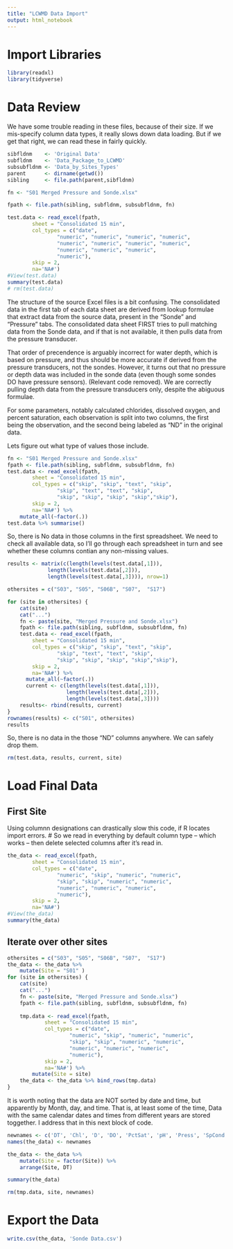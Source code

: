 ```yaml
---
title: "LCWMD Data Import"
output: html_notebook
---
```

# Import Libraries

```r
library(readxl)
library(tidyverse)
```

# Data Review
We have some trouble reading in these files, because of their size. If we mis-specify column data types, it really slows down data loading. But if we get that  right, we can read these in fairly quickly.
```r
sibfldnm    <- 'Original Data'
subfldnm    <- 'Data_Package_to_LCWMD'
subsubfldnm <- 'Data_by_Sites_Types'
parent      <- dirname(getwd())
sibling     <- file.path(parent,sibfldnm)

fn <- "S01 Merged Pressure and Sonde.xlsx"

fpath <- file.path(sibling, subfldnm, subsubfldnm, fn)

test.data <- read_excel(fpath, 
        sheet = "Consolidated 15 min",
        col_types = c("date", 
                "numeric", "numeric", "numeric", "numeric", 
                "numeric", "numeric", "numeric", "numeric", 
                "numeric", "numeric", "numeric", 
                "numeric"),
        skip = 2,
        na='NA#')
#View(test.data)
summary(test.data)
# rm(test.data)
```

The structure of the source Excel files is a bit confusing.  The consolidated data in the first tab of each data sheet are derived from lookup formulae that extract data from the source data, present in the "Sonde" and "Pressure" tabs.  The consolidated data sheet FIRST tries to pull matching data from the Sonde data, and if that is not available, it then pulls data from the pressure transducer. 

That order of precendence is arguably incorrect for water depth, which is based on pressure, and thus should be more accurate if derived from the pressure transducers, not the sondes. However, it turns out that no pressure or depth data was included in the sonde data (even though some sondes DO have pressure sensors). (Relevant code removed).  We are correctly pulling depth data from the pressure transducers only, despite the abiguous formulae.

For some parameters, notably calculated chlorides, dissolved oxygen, and percent saturation, each observation is split into two columns, the first being the observation, and the second being labeled as "ND" in the original data.

Lets figure out what type of values those include.
```r
fn <- "S01 Merged Pressure and Sonde.xlsx"
fpath <- file.path(sibling, subfldnm, subsubfldnm, fn)
test.data <- read_excel(fpath, 
        sheet = "Consolidated 15 min",
        col_types = c("skip", "skip", "text", "skip", 
                "skip", "text", "text", "skip", 
                "skip", "skip", "skip", "skip","skip"),
        skip = 2,
        na='NA#') %>%
    mutate_all(~factor(.))
test.data %>% summarise()
```
So, there is No data in those columns in the first spreadsheet.  We need to check all available data, so I'll go through each spreadsheet in turn and see whether these columns contian any non-missing values.
```r
results <- matrix(c(length(levels(test.data[,1])),
             length(levels(test.data[,2])),
             length(levels(test.data[,3]))), nrow=1)

othersites = c("S03", "S05", "S06B", "S07",  "S17")

for (site in othersites) {
    cat(site)
    cat("...")
    fn <- paste(site, "Merged Pressure and Sonde.xlsx")
    fpath <- file.path(sibling, subfldnm, subsubfldnm, fn)
    test.data <- read_excel(fpath, 
        sheet = "Consolidated 15 min",
        col_types = c("skip", "skip", "text", "skip", 
                "skip", "text", "text", "skip", 
                "skip", "skip", "skip", "skip","skip"),
        skip = 2,
        na='NA#') %>%
      mutate_all(~factor(.))
      current <- c(length(levels(test.data[,1])),
                   length(levels(test.data[,2])),
                   length(levels(test.data[,3])))
    results<- rbind(results, current)
}
rownames(results) <- c("S01", othersites)
results
```
So, there is no data in the those "ND" columns anywhere.  We can safely drop them.
```r
rm(test.data, results, current, site)
```

# Load Final Data
## First Site
Using columnn designations can drastically slow this code, if R locates import errors.
# So we read in everything by default column type -- which works -- then delete selected columns after it's read in.
```r
the_data <- read_excel(fpath, 
        sheet = "Consolidated 15 min",
        col_types = c("date", 
                "numeric", "skip", "numeric", "numeric", 
                "skip", "skip", "numeric", "numeric", 
                "numeric", "numeric", "numeric", 
                "numeric"),
        skip = 2,
        na='NA#')
#View(the_data)
summary(the_data)
```
## Iterate over other sites
```r
othersites = c("S03", "S05", "S06B", "S07",  "S17")
the_data <- the_data %>%
    mutate(Site = "S01" )
for (site in othersites) {
    cat(site)
    cat("...")
    fn <- paste(site, "Merged Pressure and Sonde.xlsx")
    fpath <- file.path(sibling, subfldnm, subsubfldnm, fn)
    
    tmp.data <- read_excel(fpath, 
            sheet = "Consolidated 15 min",
            col_types = c("date", 
                    "numeric", "skip", "numeric", "numeric", 
                    "skip", "skip", "numeric", "numeric", 
                    "numeric", "numeric", "numeric", 
                    "numeric"),
            skip = 2,
            na='NA#') %>%
        mutate(Site = site)
    the_data <- the_data %>% bind_rows(tmp.data)
}

```
It is worth noting that the data are NOT sorted by date and time, but apparently by Month, day, and time.  That is, at least some of the time, Data with the same calendar dates and times from different years are stored toggether.  I address that in this next block of code.
```r
newnames <- c('DT', 'Chl', 'D', 'DO', 'PctSat', 'pH', 'Press', 'SpCond', 'T','Precip', 'Site')
names(the_data) <- newnames

the_data <- the_data %>%
    mutate(Site = factor(Site)) %>%
    arrange(Site, DT)

summary(the_data)

rm(tmp.data, site, newnames)
```

# Export the Data
```r
write.csv(the_data, 'Sonde Data.csv')
```



